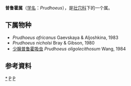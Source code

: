 {{Automatic Taxobox
| taxon = Prudhoeus
| authority = Bray et Gibson, 1980
}}

'''普鲁霍属'''（[[学名|学名]]：''Prudhoeus''），是[[壮穴科|壮穴科]]下的一个属。

==下属物种==

* ''Prudhoeus africanus'' Gaevskaya & Aljoshkina, 1983
* ''Prudhoeus nicholsi'' Bray & Gibson, 1980
* [[少腺普鲁霍吸虫|少腺普鲁霍吸虫]] ''Prudhoeus oligolecithosum'' Wang, 1984

==参考資料==
{{reflist}}

{{taxonbar}}
[[Category:_普鲁霍属|*]]
[[Category:_壮穴科|P]]
[[Category:_1980年描述的分类群|P]]